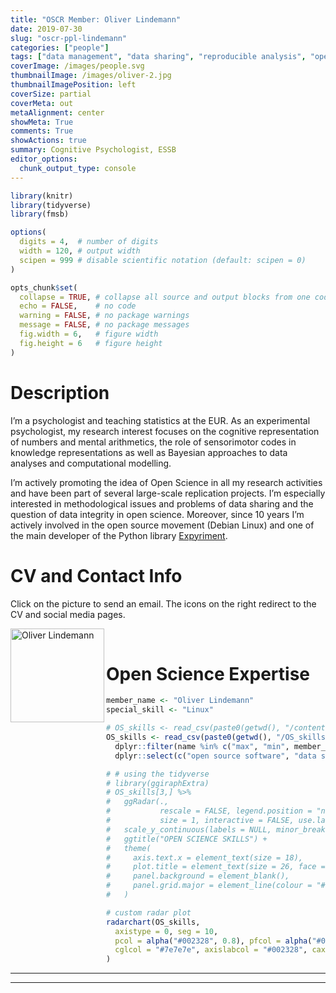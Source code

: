 ```yaml
---
title: "OSCR Member: Oliver Lindemann"
date: 2019-07-30
slug: "oscr-ppl-lindemann"
categories: ["people"]
tags: ["data management", "data sharing", "reproducible analysis", "open source software", "preregistration", "Linux", "school-essb"]
coverImage: /images/people.svg
thumbnailImage: /images/oliver-2.jpg
thumbnailImagePosition: left
coverSize: partial
coverMeta: out
metaAlignment: center
showMeta: True
comments: True
showActions: true
summary: Cognitive Psychologist, ESSB
editor_options: 
  chunk_output_type: console
---
```


```r

library(knitr)
library(tidyverse)
library(fmsb)

options(
  digits = 4,  # number of digits
  width = 120, # output width
  scipen = 999 # disable scientific notation (default: scipen = 0)
)

opts_chunk$set(
  collapse = TRUE, # collapse all source and output blocks from one code chunk into a single block
  echo = FALSE,    # no code
  warning = FALSE, # no package warnings
  message = FALSE, # no package messages
  fig.width = 6,   # figure width
  fig.height = 6   # figure height
)

```

# Description

I'm a psychologist and teaching statistics at the EUR. As an experimental psychologist, my research interest focuses on the cognitive representation of numbers and mental arithmetics, the role of sensorimotor codes in knowledge representations as well as Bayesian approaches to data analyses and computational modelling.

I'm actively promoting the idea of Open Science in all my research activities and have been part of several large-scale replication projects. I'm especially interested in methodological issues and problems of data sharing and the question of data integrity in open science.  Moreover, since 10 years I'm actively involved in the open source movement (Debian Linux) and one of the main developer of the Python library [Expyriment](http://www.expyriment.org).

# CV and Contact Info

Click on the picture to send an email. The icons on the right redirect to the CV and social media pages.

<p>
  <a href="mailto:lindemann@essb.eur.nl">
  <img border="0" alt="Oliver Lindemann" src="/images/oliver-2.jpg" width="150" height="150" align="left">
  </a>
</p>

<p align="center">
  <a href="http://www.cognitive-psychology.eu/lindemann/" class="fa fa-file fa-2x" style="color:#00B969;">
  </a>
</p>

<p align="center">
  <a href="https://twitter.com/Ol1909" class="fa fa-twitter fa-2x">
  </a>
</p>

<p align="center">
  <a href="https://github.com/lindemann09" class="fa fa-github fa-2x" style="color:#000000;">
  </a>
</p>

<!-- ADD OSF FROM ACADEMICONS -->

<p align="center">
  <a href="https://osf.io/wgscz/"> <i class="fa-li ai ai-osf ai-2x"></i></a>
</p>

<BR>

# Open Science Expertise

```r

member_name <- "Oliver Lindemann"
special_skill <- "Linux"

# OS_skills <- read_csv(paste0(getwd(), "/content/post/OS_skills.csv")) %>% # when testing
OS_skills <- read_csv(paste0(getwd(), "/OS_skills.csv")) %>%
  dplyr::filter(name %in% c("max", "min", member_name)) %>%
  dplyr::select(c("open source software", "data sharing", special_skill, "data management",   "reproducible analysis", "open access", "preregistration"))

# # using the tidyverse
# library(ggiraphExtra)
# OS_skills[3,] %>%
#   ggRadar(.,
#           rescale = FALSE, legend.position = "none", colour = "#00B969",
#           size = 1, interactive = FALSE, use.label = TRUE) +
#   scale_y_continuous(labels = NULL, minor_breaks = NULL) + # don't show ticks
#   ggtitle("OPEN SCIENCE SKILLS") +
#   theme(
#     axis.text.x = element_text(size = 18),
#     plot.title = element_text(size = 26, face = "bold", hjust = .5),
#     panel.background = element_blank(),
#     panel.grid.major = element_line(colour = "#7e7e7e", linetype = "dotted"),
#   )

# custom radar plot
radarchart(OS_skills,
  axistype = 0, seg = 10,
  pcol = alpha("#002328", 0.8), pfcol = alpha("#00B969", 0.6), plwd = 4, centerzero = TRUE, # polygon
  cglcol = "#7e7e7e", axislabcol = "#002328", caxislabels = seq(0, 10, 2), cglwd = 0.8 # grid
)

```

***
***


